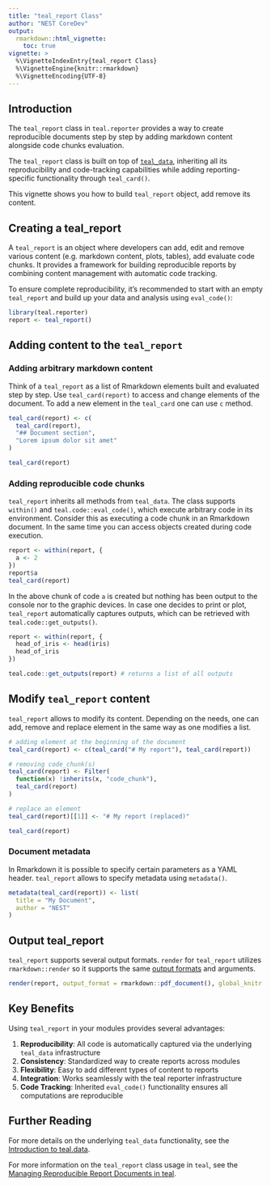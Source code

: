```yaml
---
title: "teal_report Class"
author: "NEST CoreDev"
output:
  rmarkdown::html_vignette:
    toc: true
vignette: >
  %\VignetteIndexEntry{teal_report Class}
  %\VignetteEngine{knitr::rmarkdown}
  %\VignetteEncoding{UTF-8}
---
```


## Introduction

The `teal_report` class in `teal.reporter` provides a way to create reproducible documents step by step by adding markdown content alongside code chunks evaluation.

The `teal_report` class is built on top of [`teal_data`](https://insightsengineering.github.io/teal.data/latest-tag/articles/teal-data.html), inheriting all its reproducibility and code-tracking capabilities while adding reporting-specific functionality through `teal_card()`.

This vignette shows you how to build `teal_report` object, add remove its content.

## Creating a teal_report

A `teal_report` is an object where developers can add, edit and remove various content (e.g. markdown content, plots, tables), add evaluate code chunks. It provides a framework for building reproducible reports by combining content management with automatic code tracking.

To ensure complete reproducibility, it's recommended to start with an empty `teal_report` and build up your data and analysis using `eval_code()`:

```r
library(teal.reporter)
report <- teal_report()
```

## Adding content to the `teal_report`

### Adding arbitrary markdown content

Think of a `teal_report` as a list of Rmarkdown elements built and evaluated step by step. Use `teal_card(report)` to access and change elements of the document.
To add a new element in the `teal_card` one can use `c` method.

```r
teal_card(report) <- c(
  teal_card(report),
  "## Document section",
  "Lorem ipsum dolor sit amet"
)

teal_card(report)
```

### Adding reproducible code chunks

`teal_report` inherits all methods from `teal_data`. The class supports `within()` and `teal.code::eval_code()`, which execute arbitrary code in its environment. Consider this as executing a code chunk in an Rmarkdown document.
In the same time you can access objects created during code execution.

```r
report <- within(report, {
  a <- 2
})
report$a
teal_card(report)
```

In the above chunk of code `a` is created but nothing has been output to the console nor to the graphic devices. In case one decides to print or plot, `teal_report` automatically captures outputs, which can be retrieved with `teal.code::get_outputs()`.

```r
report <- within(report, {
  head_of_iris <- head(iris)
  head_of_iris
})

teal.code::get_outputs(report) # returns a list of all outputs
```

## Modify `teal_report` content

`teal_report` allows to modify its content. Depending on the needs, one can add, remove and replace element in the same way as one modifies a list.

```r
# adding element at the beginning of the document
teal_card(report) <- c(teal_card("# My report"), teal_card(report))

# removing code_chunk(s)
teal_card(report) <- Filter(
  function(x) !inherits(x, "code_chunk"),
  teal_card(report)
)

# replace an element
teal_card(report)[[1]] <- "# My report (replaced)"

teal_card(report)
```

### Document metadata

In Rmarkdown it is possible to specify certain parameters as a YAML header. `teal_report` allows to specify metadata using
`metadata()`.

```r
metadata(teal_card(report)) <- list(
  title = "My Document",
  author = "NEST"
)
```

## Output teal_report

`teal_report` supports several output formats. `render` for `teal_report` utilizes `rmarkdown::render` so it supports the same [output formats](https://pkgs.rstudio.com/rmarkdown/reference/index.html#output-formats) and arguments.

```r
render(report, output_format = rmarkdown::pdf_document(), global_knitr = list(fig.width = 10))
```

## Key Benefits

Using `teal_report` in your modules provides several advantages:

1. **Reproducibility**: All code is automatically captured via the underlying `teal_data` infrastructure
2. **Consistency**: Standardized way to create reports across modules
3. **Flexibility**: Easy to add different types of content to reports
4. **Integration**: Works seamlessly with the teal reporter infrastructure
5. **Code Tracking**: Inherited `eval_code()` functionality ensures all computations are reproducible

## Further Reading

For more details on the underlying `teal_data` functionality, see the [Introduction to teal.data](https://insightsengineering.github.io/teal.data/latest-tag/articles/teal-data.html).

For more information on the `teal_report` class usage in `teal`, see the [Managing Reproducible Report Documents in teal](https://insightsengineering.github.io/teal/latest-tag/articles/managing-reproducible-report-documents-in-teal.html).

